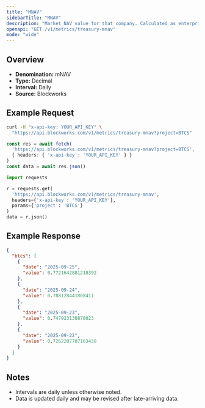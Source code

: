 ```yaml
---
title: "MNAV"
sidebarTitle: "MNAV"
description: "Market NAV value for that company. Calculated as enterprise value / NAV"
openapi: "GET /v1/metrics/treasury-mnav"
mode: "wide"
---
```


## Overview

- **Denomination:** mNAV
- **Type:** Decimal
- **Interval:** Daily
- **Source:** Blockworks

## Example Request

<CodeGroup>

```bash cURL
curl -H "x-api-key: YOUR_API_KEY" \
  "https://api.blockworks.com/v1/metrics/treasury-mnav?project=BTCS"
```

```typescript TypeScript
const res = await fetch(
  'https://api.blockworks.com/v1/metrics/treasury-mnav?project=BTCS',
  { headers: { 'x-api-key': 'YOUR_API_KEY' } }
)
const data = await res.json()
```

```python Python
import requests

r = requests.get(
  'https://api.blockworks.com/v1/metrics/treasury-mnav',
  headers={'x-api-key': 'YOUR_API_KEY'},
  params={'project': 'BTCS'}
)
data = r.json()
```

</CodeGroup>

## Example Response

```json
{
  "btcs": [
    {
      "date": "2025-09-25",
      "value": 0.7721642881218392
    },
    {
      "date": "2025-09-24",
      "value": 0.788128441808411
    },
    {
      "date": "2025-09-23",
      "value": 0.747923130870023
    },
    {
      "date": "2025-09-22",
      "value": 0.7262207707163438
    }
  ]
}
```

## Notes
- Intervals are daily unless otherwise noted.
- Data is updated daily and may be revised after late-arriving data.